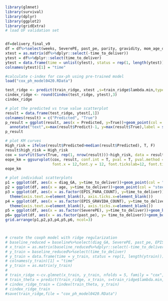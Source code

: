 ```r

library(glmnet)
library(survival)
library(dplyr)
library(ggplot2)
library(gridExtra)
# load UF validation set 


df=delivery_final_v9
df = df%>%select(weeks, SeverePE, past_pe, parity, gravidity, mom_age_delivery, time_to_deliver)
xtest = as.matrix(df%>%dplyr::select(-time_to_deliver))
ytest = df%>%dplyr::select(time_to_deliver)
ytest = data.frame(time = unlist(ytest), status = rep(1, length(ytest)))
colnames(ytest)[1] = "time"

#calculate c-index for cox-ph using pre-trained model
load("cox_ph_model0420.RData")

test_ridge <- predict(train_ridge, xtest ,s=train_ridge$lambda.min,type='link')
cindex_ridge <- round(Cindex(test_ridge, ytest),3)
cindex_ridge

# plot the predicted vs true value scatterplot
result = data.frame(test_ridge, ytest[,1])
colnames(result) = c("Predicted", "True")
p_result = ggplot(result, aes(x = Predicted, y=True))+geom_point(col = "steelblue")+
  annotate("text",x=max(result$Predict)-1, y=max(result$True),label = sprintf("c-index:%f", cindex_ridge))
p_result

# plot KM curves
High_risk = ifelse(result$Predicted>median(result$Predicted), T, F)
result$high_risk = High_risk
cox = survfit(Surv(True, rep(1, nrow(result)))~high_risk, data = result)
eope_km = ggsurvplot(cox, result, conf.int = T, pval = T, pval.method = T, pval.size = 4, pval.coord = c(70, 0.7), pval.method.coord = c(70, 0.8),
                     font.x = 12,font.y = 12, font.tickslab=12, font.title = 9, font.legend = 12,xlab = NULL)
eope_km

# plot individual scatterplots
p1 = ggplot(df, aes(x = diag_GA, y=time_to_deliver))+geom_point(col = "steelblue", size = 0.5)
p2 = ggplot(df, aes(x = age, y=time_to_deliver))+geom_point(col = "steelblue", size = 0.5)
p3 = ggplot(df, aes(x = as.factor(EPIS_PARA_COUNT), y=time_to_deliver))+geom_violin(col = "steelblue")+
  theme(axis.text.x=element_blank(), axis.ticks.x=element_blank())
p4 = ggplot(df, aes(x = as.factor(EPIS_GRAVIDA_COUNT), y=time_to_deliver))+geom_violin(col = "steelblue")+
  theme(axis.text.x=element_blank(), axis.ticks.x=element_blank())
p5 = ggplot(df, aes(x = as.factor(SeverePE), y=time_to_deliver))+geom_boxplot(fill = "steelblue")
p6= ggplot(df, aes(x = as.factor(past_pe), y= time_to_deliver))+geom_boxplot(fill = "steelblue")
grid.arrange(p1,p2,p3,p4,p5,p6, ncol=3)



# create the coxph model with ridge regularization
# baseline_reduced = baseline%>%select(diag_GA, SeverePE, past_pe, EPIS_PARA_COUNT, EPIS_GRAVIDA_COUNT, age, time_to_deliver)
# x_train = as.matrix(baseline_reduced%>%dplyr::select(-time_to_deliver))
# y_train = baseline_reduced%>%select(time_to_deliver)
# y_train = data.frame(time = y_train, status = rep(1, length(ytrain)))
# colnames(y_train)[1] = "time"
# y_train = as.matrix(y_train)
# 
# train_ridge <-cv.glmnet(x_train, y_train, nfolds = 5, family = "cox", alpha = 0)
# train_theta = predict(train_ridge, x_train, s=train_ridge$lambda.min,type='link')
# cindex_ridge_train = Cindex(train_theta, y_train)
# cindex_ridge_train
#save(train_ridge,file = "cox_ph_model0420.RData")

```
